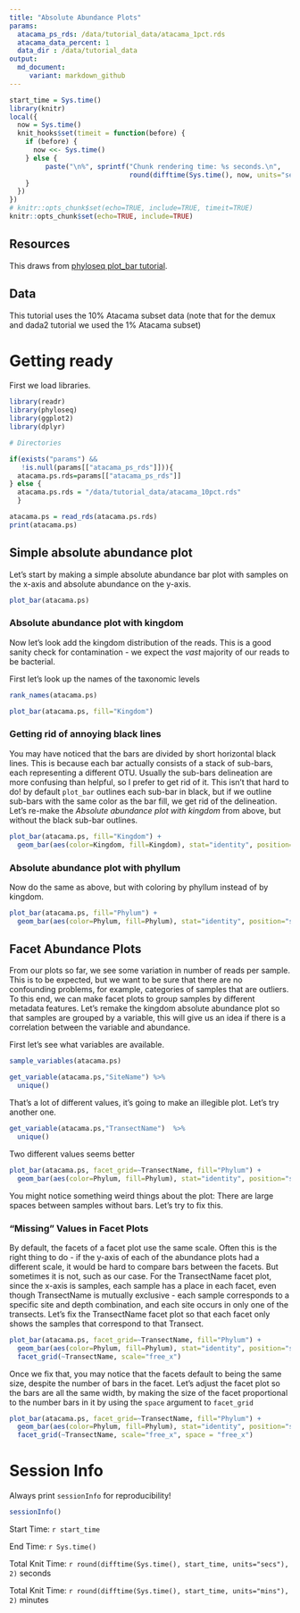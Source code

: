 ```yaml
---
title: "Absolute Abundance Plots"
params:
  atacama_ps_rds: /data/tutorial_data/atacama_1pct.rds
  atacama_data_percent: 1
  data_dir : /data/tutorial_data
output:
  md_document:
     variant: markdown_github
---
```


```r
start_time = Sys.time()
library(knitr)
local({
  now = Sys.time()
  knit_hooks$set(timeit = function(before) {
    if (before) {
      now <<- Sys.time()
    } else {
         paste("\n%", sprintf("Chunk rendering time: %s seconds.\n", 
                              round(difftime(Sys.time(), now, units="secs"), 2)))
    }
  })  
})
# knitr::opts_chunk$set(echo=TRUE, include=TRUE, timeit=TRUE)
knitr::opts_chunk$set(echo=TRUE, include=TRUE)
```


## Resources
This draws from [phyloseq plot_bar tutorial](https://joey711.github.io/phyloseq/plot_bar-examples.html).

## Data
This tutorial uses the 10% Atacama subset data (note that for the demux and dada2 tutorial we used the 1% Atacama subset)

# Getting ready

First we load libraries.
```r
library(readr)
library(phyloseq)
library(ggplot2)
library(dplyr)
```



```r
# Directories

if(exists("params") && 
   !is.null(params[["atacama_ps_rds"]])){
  atacama.ps.rds=params[["atacama_ps_rds"]]
} else {
  atacama.ps.rds = "/data/tutorial_data/atacama_10pct.rds"
  }
```

```r
atacama.ps = read_rds(atacama.ps.rds)
print(atacama.ps)
```


## Simple absolute abundance plot
Let's start by making a simple absolute abundance bar plot with samples on the x-axis and absolute abundance on the y-axis.  
```r
plot_bar(atacama.ps)
```


### Absolute abundance plot with kingdom
Now let's look add the kingdom distribution of the reads.  This is a good sanity check for contamination - we expect the *vast* majority of our reads to be bacterial.

First let's look up the names of the taxonomic levels

```r
rank_names(atacama.ps)
```


```r
plot_bar(atacama.ps, fill="Kingdom")
```

### Getting rid of annoying black lines
You may have noticed that the bars are divided by short horizontal black lines.  This is because each bar actually consists of a stack of sub-bars, each representing a different OTU.  Usually the sub-bars delineation are more confusing than helpful, so I prefer to get rid of it.  This isn't that hard to do!  by default `plot_bar` outlines each sub-bar in black, but if we outline sub-bars with the same color as the bar fill, we get rid of the delineation.  Let's re-make the *Absolute abundance plot with kingdom* from above, but without the black sub-bar outlines.

```r
plot_bar(atacama.ps, fill="Kingdom") +
  geom_bar(aes(color=Kingdom, fill=Kingdom), stat="identity", position="stack")
```


### Absolute abundance plot with phyllum
Now do the same as above, but with coloring by phyllum instead of by kingdom.
```r
plot_bar(atacama.ps, fill="Phylum") +
  geom_bar(aes(color=Phylum, fill=Phylum), stat="identity", position="stack")
```

## Facet Abundance Plots
From our plots so far, we see some variation in number of reads per sample.  This is to be expected, but we want to be sure that there are no confounding problems, for example, categories of samples that are outliers.  To this end, we can make facet plots to group samples by different metadata features.  Let's remake the kingdom absolute abundance plot so that samples are grouped by a variable, this will give us an idea if there is a correlation between the variable and abundance. 


First let's see what variables are available.

```r
sample_variables(atacama.ps)
```

```r
get_variable(atacama.ps,"SiteName") %>%
  unique()
```
That's a lot of different values, it's going to make an illegible plot.  Let's try another one.


```r
get_variable(atacama.ps,"TransectName")  %>%
  unique()

```
Two different values seems better

```r
plot_bar(atacama.ps, facet_grid=~TransectName, fill="Phylum") +
  geom_bar(aes(color=Phylum, fill=Phylum), stat="identity", position="stack")
```

You might notice something weird things about the plot: There are large spaces between samples without bars.  Let's try to fix this.

### "Missing" Values in Facet Plots
By default, the facets of a facet plot use the same scale.  Often this is the right thing to do - if the y-axis of each of the abundance plots had a different scale, it would be hard to compare bars between the facets.  But sometimes it is not, such as our case.  For the TransectName facet plot, since the x-axis is samples, each sample has a place in each facet, even though TransectName is mutually exclusive - each sample corresponds to a specific site and depth combination, and each site occurs in only one of the transects.  Let's fix the TransectName facet plot so that each facet only shows the samples that correspond to that Transect.

```r
plot_bar(atacama.ps, facet_grid=~TransectName, fill="Phylum") +
  geom_bar(aes(color=Phylum, fill=Phylum), stat="identity", position="stack") +
  facet_grid(~TransectName, scale="free_x")
```

Once we fix that, you may notice that the facets default to being the same size, despite the number of bars in the facet.  Let's adjust the facet plot so the bars are all the same width, by making the size of the facet proportional to the number bars in it by using the `space` argument to `facet_grid`
```r
plot_bar(atacama.ps, facet_grid=~TransectName, fill="Phylum") +
  geom_bar(aes(color=Phylum, fill=Phylum), stat="identity", position="stack") +
  facet_grid(~TransectName, scale="free_x", space = "free_x")
```

# Session Info
Always print `sessionInfo` for reproducibility!
```r
sessionInfo()
```


Start Time: `r start_time`

End Time: `r Sys.time()`

Total Knit Time: `r round(difftime(Sys.time(), start_time, units="secs"), 2)` seconds

Total Knit Time: `r round(difftime(Sys.time(), start_time, units="mins"), 2)` minutes


